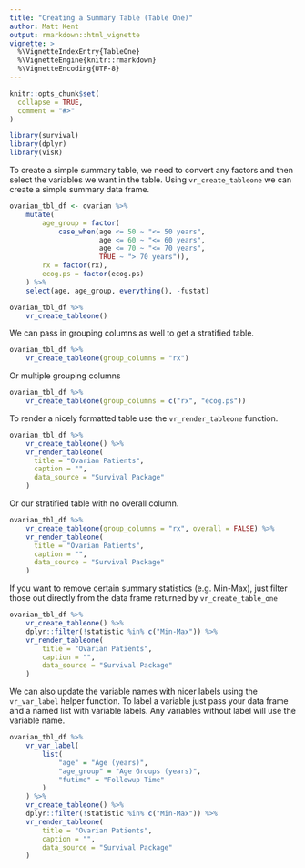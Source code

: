 ```yaml
---
title: "Creating a Summary Table (Table One)"
author: Matt Kent
output: rmarkdown::html_vignette
vignette: >
  %\VignetteIndexEntry{TableOne}
  %\VignetteEngine{knitr::rmarkdown}
  %\VignetteEncoding{UTF-8}
---
```


```r
knitr::opts_chunk$set(
  collapse = TRUE,
  comment = "#>"
)

library(survival)
library(dplyr)
library(visR)
```

To create a simple summary table, we need to convert any factors and then select the variables we want in the table. Using `vr_create_tableone` we can create a simple summary data frame.
```r
ovarian_tbl_df <- ovarian %>%
    mutate(
        age_group = factor(
            case_when(age <= 50 ~ "<= 50 years",
                      age <= 60 ~ "<= 60 years",
                      age <= 70 ~ "<= 70 years",
                      TRUE ~ "> 70 years")),
        rx = factor(rx),
        ecog.ps = factor(ecog.ps)
    ) %>%
    select(age, age_group, everything(), -fustat)

ovarian_tbl_df %>%
    vr_create_tableone()
```

We can pass in grouping columns as well to get a stratified table.
```r
ovarian_tbl_df %>%
    vr_create_tableone(group_columns = "rx")
```

Or multiple grouping columns
```r
ovarian_tbl_df %>%
    vr_create_tableone(group_columns = c("rx", "ecog.ps"))
```

To render a nicely formatted table use the `vr_render_tableone` function.
```r
ovarian_tbl_df %>%
    vr_create_tableone() %>%
    vr_render_tableone(
      title = "Ovarian Patients",
      caption = "",
      data_source = "Survival Package"
    )
```

Or our stratified table with no overall column.
```r
ovarian_tbl_df %>%
    vr_create_tableone(group_columns = "rx", overall = FALSE) %>%
    vr_render_tableone(
      title = "Ovarian Patients",
      caption = "",
      data_source = "Survival Package"
    )
```

If you want to remove certain summary statistics (e.g. Min-Max), just filter those out directly from the data frame returned by `vr_create_table_one`
```r
ovarian_tbl_df %>%
    vr_create_tableone() %>%
    dplyr::filter(!statistic %in% c("Min-Max")) %>%
    vr_render_tableone(
        title = "Ovarian Patients",
        caption = "",
        data_source = "Survival Package"
    )
```

We can also update the variable names with nicer labels using the `vr_var_label` helper function. To label a variable just pass your data frame and a named list with variable labels. Any variables without label will use the variable name.
```r
ovarian_tbl_df %>%
    vr_var_label(
        list(
            "age" = "Age (years)",
            "age_group" = "Age Groups (years)",
            "futime" = "Followup Time"
        )
    ) %>%
    vr_create_tableone() %>%
    dplyr::filter(!statistic %in% c("Min-Max")) %>%
    vr_render_tableone(
        title = "Ovarian Patients",
        caption = "",
        data_source = "Survival Package"
    )
```


